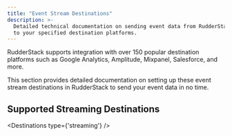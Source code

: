 ```yaml
---
title: "Event Stream Destinations"
description: >-
  Detailed technical documentation on sending event data from RudderStack
  to your specified destination platforms.
---
```


RudderStack supports integration with over 150 popular destination platforms such as Google Analytics, Amplitude, Mixpanel, Salesforce, and more.

This section provides detailed documentation on setting up these event stream destinations in RudderStack to send your event data in no time.

## Supported Streaming Destinations

<Destinations
  type={'streaming'}
/>